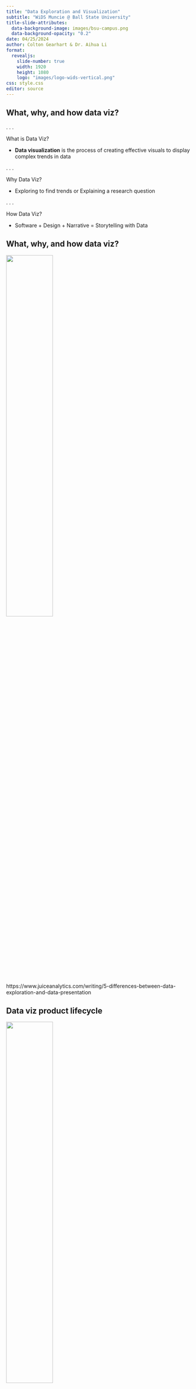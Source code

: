 ```yaml
---
title: "Data Exploration and Visualization"
subtitle: "WiDS Muncie @ Ball State University"
title-slide-attributes:
  data-background-image: images/bsu-campus.png
  data-background-opacity: "0.2"
date: 04/25/2024
author: Colton Gearhart & Dr. Aihua Li
format: 
  revealjs:
    slide-number: true
    width: 1920
    height: 1080
    logo: "images/logo-wids-vertical.png"
css: style.css
editor: source
---
```


## What, why, and how data viz?

. . .

What is Data Viz?

- **Data visualization** is the process of creating effective visuals to display complex trends in data

. . .

Why Data Viz?

- Exploring to find trends \hspace{20pt} or \hspace{20pt} Explaining a research question

. . .

How Data Viz?

- Software + Design + Narrative = Storytelling with Data

## What, why, and how data viz?

![](images/venn-diagram-dataviz.png){width="50%"}

::: aside
https://www.juiceanalytics.com/writing/5-differences-between-data-exploration-and-data-presentation
:::

## Data viz product lifecycle

![](images/dataviz-lifecycle.png){width="50%"}

## Data viz and data science

![](images/data-science-project-workflow.png){width="50%"}

::: aside
https://r4ds.hadley.nz/whole-game
:::

## Data viz and R

This presentation introduces the world of **ggplot2**, several different types of plots, and some basic features to enhance your visuals. Then it covers simple data visualization principles when working with multiple variables and how to implement these within **ggplot2**.

::: columns
::: {.column width="50%"}

![](images/logo-r.png)
:::

::: {.column width="50%"}

![](images/ggplot.png)
:::
:::

::: aside
https://posit.co/download/rstudio-desktop/ and https://ggplot2.tidyverse.org/
:::

## Prerequisites

Before we can use the functions, datasets, and help pages within the **tidyverse**, which includes ggplot2, we need to load the package. We can do this by running:

```r
#| echo: true

library(tidyverse)
```

Note if any package is not currently installed, it cannot be loaded. We can install packages using the 'Packages' tab or by running:

```r
#| echo: true
#| eval: FALSE

install.packages("tidyverse")
```

![](images/install-tidyverse.png)

## Example dataset

-   We are going to use `diamonds` dataset from **ggplot2** package, aka `ggplot2::diamonds` (this is the syntax for denoting which package a function or dataset comes from `packagename::functionname()`). This contains price and other attribute information about a large sample of diamonds.

-   You can search a function or dataset name in the 'Help' tab or run `?< function or dataset >` to bring up the documentation.

```r
?diamonds
```

## Example dataset

-   To preview the dataset, we can click on it in the 'Environment' tab or run `glimpse()`, which shows a better formatted preview than the standard `print()` function.

-   Displayed results compactly show the number of observations, the number of variables and their corresponding data types and also some of the raw data.

::: columns
::: {.column width="50%"}

```r
#| echo: true
#| eval: false

glimpse(diamonds)
```
:::

::: {.column width="50%"}

![](images/diamonds-data.png)
:::
:::

## ggplot2 basics and scatterplots

> Building from scratch

-   All plots follow a similar structure that builds up from the `ggplot()` function.

-   And the first thing we can do is specify the dataset we will be using.

```r
#| echo: true
#| output-location: column

ggplot(data = diamonds)
```

-   Now it is primed with the data, but we haven't told it to do anything.

## ggplot2 basics and scatterplots

> Aesthetic mapping

-   Next, we can add a layer of geometric features with `geom_*()`. This uses uses **aesthetic mapping**, which takes values of a variable and translates them into a visual feature.

-   Choice of geometry depends on the data types. `carat` and `price` are continuous $\Longrightarrow$ scatterplot via `geom_point()`.

-   Use `aes()` function to tell R the attributes are from the specified dataset and use `+` between ggplot2 functions to add **layers**.

```r
#| echo: true
#| code-line-numbers: 1-4|1|2-3|4
#| output-location: column

ggplot(data = diamonds,
       aes(x = carat,
           y = price)) +
  geom_point()
```

## ggplot2 basics and scatterplots

> Other attributes

- Now we can adapt the scatterplot from before to learn more about function structure.

-   Anything that is a *simple "constant" value* (i.e. not part of the data and just an option for visual look) should be specified *locally* and *outside* of the `aes()` function.

```r
#| echo: true
#| code-line-numbers: 1-4|4
#| output-location: column

ggplot(data = diamonds,
       aes(x = carat,
           y = price)) + 
  geom_point(color = "purple")
```

## ggplot2 basics and scatterplots {.scrollable}

> Incorporating more variables via aes()

-   Only *data-driven attributes* go inside the `aes()` function.

-   To see how this works, let's take a look at the `iris` dataset.

```r
#| echo: true
#| code-line-numbers: 1-2|1|2
#| output-location: column

# preview data
print(iris)

```

```r
#| echo: true
#| code-line-numbers: 1-7|2|3-5|6-7
#| output-location: column

# create scatterplot
ggplot(data = iris,
       aes(x = Sepal.Length,
           y = Sepal.Width,
           color = Species)) + 
  geom_point(size = 10,
             shape = "*")
```

## Histograms  {.scrollable}

> geom_histogram()

-   A basic **histogram** is a *univariate* plot that can be used for *continuous* variables and is created via `geom_histogram()`.

-   Pay close attention to the how wide the intervals are on histograms.

```r
#| echo: true
#| code-line-numbers: 1-6|3|4|5-6
#| output-location: column

# create histogram with certain width and colors
ggplot(data = diamonds,
       aes(x = carat)) + 
  geom_histogram(bins = 5,
                 fill = "red",
                 color = "black")
```

```r
#| echo: true
#| code-line-numbers: 1-6|4
#| output-location: column

# create histogram with certain width and colors
ggplot(data = diamonds,
       aes(x = carat)) + 
  geom_histogram(binwidth = 0.1,
                 fill = "red",
                 color = "black")
```

## Titles, labels and themes

-   Use the `labs()` function to adds main titles, axis titles, etc. These labels can be tacked onto any ggplot2 plot.

- Themes can be added via `theme_*()`.

```r
#| echo: true
#| code-line-numbers: 1-10|7-9|10
#| output-location: column

# add features to polish plot
ggplot(data = diamonds,
       aes(x = carat)) + 
  geom_histogram(binwidth = 0.1,
                 fill = "red",
                 color = "black") + 
  labs(title = "Histogram of diamond weights",
       x = "Weight in carats",
       y = "Count") + 
  theme_bw()
```

## Boxplots {.scrollable}

> boxplot() and geom_boxplot()

-   Boxplots are another common plot, which are used to visualize the distribution of a *numeric* variable. However, they no longer map the raw data.

-   Instead, `boxplot()` and `geom_boxplot()` map the five number summary that is computed from the raw data.

```r
#| echo: true
#| code-line-numbers: 1-5|2|5
#| output-location: column

# generate and save set of random numbers
x <- rnorm(50)

# summarize numbers
summary(x)
```

```r
#| echo: true
#| code-line-numbers: 1-2|2
#| output-location: column

# visualize numbers
boxplot(x, horizontal = TRUE)
```

```r
#| echo: true
#| code-line-numbers: 1-2|2
#| output-location: column

# base R histogram
hist(x)
```

## Boxplots

> Comparitive boxplots

-   `geom_boxplot()` requires a continuous variable to be mapped to either the `x` or `y` argument.

-   We can also make comparative (side-by-side) boxplots by mapping a categorical variable to the other axis.

```r
#| echo: true
#| code-line-numbers: 1-5|3-4|5
#| output-location: column

# create comparative boxplots
ggplot(data = diamonds,
aes(x = carat,
    y = cut)) + 
  geom_boxplot()
```

-   This is one way to plot a numerical response with a categorical explanatory variable.

## Bar graphs

> geom_bar()

-   A bar graph (also known as bar chart or bar plot) is used for *categorical* data and assigns a height of a bar to the count of a group.

-   Bargraphs plot a summary of the data, specifically the frequency (or relative frequency = frequency / total).

-   If we have raw data (not already summarized), then we can use `geom_bar()` without any options.

```r
#| echo: true
#| code-line-numbers: 1-4|3|4
#| output-location: column

# create bar graph
ggplot(data = diamonds,
       aes(x = cut)) + 
  geom_bar()
```

## What is possible with the basic skills?

-   With just the necessities of ggplot2 and R, you can make very informative, professional plots!

-   There are lots of other cool functions and other types of plots that we did not cover, such as `geom_line()`, `facet_wrap()`, etc. 

:::: columns
::: {.column width="40%"}

```r
#| echo: true
#| eval: false

# line plot of points over the season
# -> specific colors by W/L and also take into account location with facets
# -> add reference line for average points
ggplot(data = data_bsu_plot,
       aes(x = Date,
           y = Points)) +  
  geom_point(aes(color = Outcome),
             size = 4) + 
  geom_line(color = "lightgrey") + 
  geom_hline(aes(yintercept = mean(Points)),
             color = "grey20",
             linetype = "dashed") + 
  scale_color_manual(values = c("L" = "red", "W" = "green")) + 
  facet_wrap(~ Location) + 
  labs(title = "Ball State Basketball 2012-13") + 
  theme_bw()
```

:::
::: {.column width="60%"}

![](images/bsu-basketball.png)

:::
:::

## Additional Resources

- If you want to learn more about data visualization and/or R specifically, check out the following resources!

![](images/texts-swd-r4ds.png){width=50%}


## Thanks for listening! {background-image="images/beneficence.png" background-opacity=0.2}

[https://coltongearhart.quarto.pub/wids-data-viz/]()

![](images/wids-logo-horizontal.png){width="50%"}
